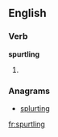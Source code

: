 
==English==

===Verb===
'''spurtling'''

# {{present participle of|spurtle}}

===Anagrams===
* [[splurting#English|splurting]]

[[fr:spurtling]]